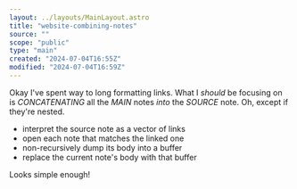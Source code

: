 ```yaml
---
layout: ../layouts/MainLayout.astro
title: "website-combining-notes"
source: ""
scope: "public"
type: "main"
created: "2024-07-04T16:55Z"
modified: "2024-07-04T16:59Z"
---
```


Okay I've spent way to long formatting links. What I *should* be focusing on is *CONCATENATING* all the *MAIN* notes *into* the *SOURCE* note. Oh, except if they're nested.

- interpret the source note as a vector of links
- open each note that matches the linked one
- non-recursively dump its body into a buffer
- replace the current note's body with that buffer

Looks simple enough!